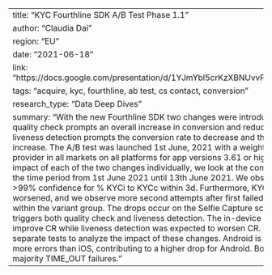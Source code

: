 ---
title: "KYC Fourthline SDK A/B Test Phase 1.1"
author: "Claudia Dai"
region: "EU"
date: "2021-06-18"
link: "https://docs.google.com/presentation/d/1YJmYbl5crKzXBNUvvPghfJ33sA_39YYMhQ5j8ibMIGE/"
tags: "acquire, kyc, fourthline, ab test, cs contact, conversion"
research_type: "Data Deep Dives"
summary: "With the new Fourthline SDK two changes were introduced: We expect that the SDK’s quality check prompts an overall increase in conversion and reduction in CS contacts, and that the liveness detection prompts the conversion rate to decrease and the number of CS contacts to increase. The A/B test was launched 1st June, 2021 with a weight split of 50% for the Fourthline provider in all markets on all platforms for app versions 3.61 or higher. Instead of evaluating the impact of each of the two changes individually, we look at the combined effect of both. We analyze the time period from 1st June 2021 until 13th June 2021. We observe a 3.16pp decrease with >99% confidence for % KYCi to KYCc within 3d. Furthermore, KYCi to KYCc on first attempt has worsened, and we observe more second attempts after first failed attempt and higher CS contacts within the variant group. The drops occur on the Selfie Capture screen, which is the screen that triggers both quality check and liveness detection. The in-device quality check was expected to improve CR while liveness detection was expected to worsen CR. It is recommended to set up separate tests to analyze the impact of these changes. Android is observed to throw significantly more errors than iOS, contributing to a higher drop for Android. Both platforms experience in majority TIME_OUT failures."
---